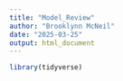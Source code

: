 ```yaml
---
title: "Model_Review"
author: "Brooklynn McNeil"
date: "2025-03-25"
output: html_document
---
```


```r
library(tidyverse)
```

